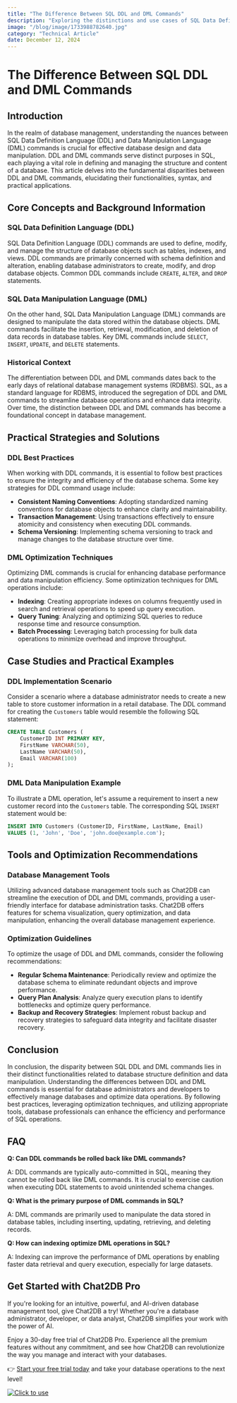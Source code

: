 ```yaml
---
title: "The Difference Between SQL DDL and DML Commands"
description: "Exploring the distinctions and use cases of SQL Data Definition Language (DDL) and Data Manipulation Language (DML) commands in database management."
image: "/blog/image/1733988782640.jpg"
category: "Technical Article"
date: December 12, 2024
---
```


# The Difference Between SQL DDL and DML Commands


<Authors date="December 12, 2024">
  <Author name="Jing" link="https://chat2db.ai" />
</Authors>

## Introduction

In the realm of database management, understanding the nuances between SQL Data Definition Language (DDL) and Data Manipulation Language (DML) commands is crucial for effective database design and data manipulation. DDL and DML commands serve distinct purposes in SQL, each playing a vital role in defining and managing the structure and content of a database. This article delves into the fundamental disparities between DDL and DML commands, elucidating their functionalities, syntax, and practical applications.

## Core Concepts and Background Information

### SQL Data Definition Language (DDL)

SQL Data Definition Language (DDL) commands are used to define, modify, and manage the structure of database objects such as tables, indexes, and views. DDL commands are primarily concerned with schema definition and alteration, enabling database administrators to create, modify, and drop database objects. Common DDL commands include `CREATE`, `ALTER`, and `DROP` statements.

### SQL Data Manipulation Language (DML)

On the other hand, SQL Data Manipulation Language (DML) commands are designed to manipulate the data stored within the database objects. DML commands facilitate the insertion, retrieval, modification, and deletion of data records in database tables. Key DML commands include `SELECT`, `INSERT`, `UPDATE`, and `DELETE` statements.

### Historical Context

The differentiation between DDL and DML commands dates back to the early days of relational database management systems (RDBMS). SQL, as a standard language for RDBMS, introduced the segregation of DDL and DML commands to streamline database operations and enhance data integrity. Over time, the distinction between DDL and DML commands has become a foundational concept in database management.

## Practical Strategies and Solutions

### DDL Best Practices

When working with DDL commands, it is essential to follow best practices to ensure the integrity and efficiency of the database schema. Some key strategies for DDL command usage include:

- **Consistent Naming Conventions**: Adopting standardized naming conventions for database objects to enhance clarity and maintainability.
- **Transaction Management**: Using transactions effectively to ensure atomicity and consistency when executing DDL commands.
- **Schema Versioning**: Implementing schema versioning to track and manage changes to the database structure over time.

### DML Optimization Techniques

Optimizing DML commands is crucial for enhancing database performance and data manipulation efficiency. Some optimization techniques for DML operations include:

- **Indexing**: Creating appropriate indexes on columns frequently used in search and retrieval operations to speed up query execution.
- **Query Tuning**: Analyzing and optimizing SQL queries to reduce response time and resource consumption.
- **Batch Processing**: Leveraging batch processing for bulk data operations to minimize overhead and improve throughput.

## Case Studies and Practical Examples

### DDL Implementation Scenario

Consider a scenario where a database administrator needs to create a new table to store customer information in a retail database. The DDL command for creating the `Customers` table would resemble the following SQL statement:

```sql
CREATE TABLE Customers (
    CustomerID INT PRIMARY KEY,
    FirstName VARCHAR(50),
    LastName VARCHAR(50),
    Email VARCHAR(100)
);
```

### DML Data Manipulation Example

To illustrate a DML operation, let's assume a requirement to insert a new customer record into the `Customers` table. The corresponding SQL `INSERT` statement would be:

```sql
INSERT INTO Customers (CustomerID, FirstName, LastName, Email)
VALUES (1, 'John', 'Doe', 'john.doe@example.com');
```

## Tools and Optimization Recommendations

### Database Management Tools

Utilizing advanced database management tools such as Chat2DB can streamline the execution of DDL and DML commands, providing a user-friendly interface for database administration tasks. Chat2DB offers features for schema visualization, query optimization, and data manipulation, enhancing the overall database management experience.

### Optimization Guidelines

To optimize the usage of DDL and DML commands, consider the following recommendations:

- **Regular Schema Maintenance**: Periodically review and optimize the database schema to eliminate redundant objects and improve performance.
- **Query Plan Analysis**: Analyze query execution plans to identify bottlenecks and optimize query performance.
- **Backup and Recovery Strategies**: Implement robust backup and recovery strategies to safeguard data integrity and facilitate disaster recovery.

## Conclusion

In conclusion, the disparity between SQL DDL and DML commands lies in their distinct functionalities related to database structure definition and data manipulation. Understanding the differences between DDL and DML commands is essential for database administrators and developers to effectively manage databases and optimize data operations. By following best practices, leveraging optimization techniques, and utilizing appropriate tools, database professionals can enhance the efficiency and performance of SQL operations.

## FAQ

**Q: Can DDL commands be rolled back like DML commands?**

A: DDL commands are typically auto-committed in SQL, meaning they cannot be rolled back like DML commands. It is crucial to exercise caution when executing DDL statements to avoid unintended schema changes.

**Q: What is the primary purpose of DML commands in SQL?**

A: DML commands are primarily used to manipulate the data stored in database tables, including inserting, updating, retrieving, and deleting records.

**Q: How can indexing optimize DML operations in SQL?**

A: Indexing can improve the performance of DML operations by enabling faster data retrieval and query execution, especially for large datasets.


## Get Started with Chat2DB Pro

If you're looking for an intuitive, powerful, and AI-driven database management tool, give Chat2DB a try! Whether you're a database administrator, developer, or data analyst, Chat2DB simplifies your work with the power of AI.

Enjoy a 30-day free trial of Chat2DB Pro. Experience all the premium features without any commitment, and see how Chat2DB can revolutionize the way you manage and interact with your databases.

👉 [Start your free trial today](https://chat2db.ai/pricing) and take your database operations to the next level!


[![Click to use](/image/blog/bg/chat2db.jpg)](https://chat2db.ai/)
